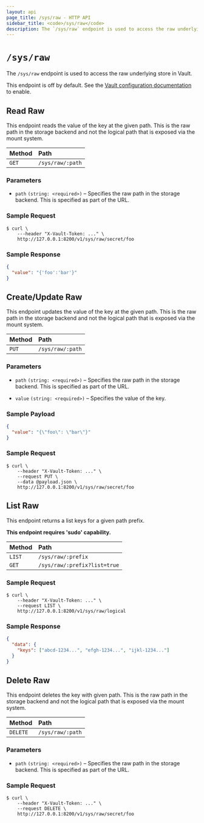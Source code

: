 ```yaml
---
layout: api
page_title: /sys/raw - HTTP API
sidebar_title: <code>/sys/raw</code>
description: The `/sys/raw` endpoint is used to access the raw underlying store in Vault.
---
```


# `/sys/raw`

The `/sys/raw` endpoint is used to access the raw underlying store in Vault.

This endpoint is off by default. See the
[Vault configuration documentation](/docs/configuration) to
enable.

## Read Raw

This endpoint reads the value of the key at the given path. This is the raw path
in the storage backend and not the logical path that is exposed via the mount
system.

| Method | Path             |
| :----- | :--------------- |
| `GET`  | `/sys/raw/:path` |

### Parameters

- `path` `(string: <required>)` – Specifies the raw path in the storage backend.
  This is specified as part of the URL.

### Sample Request

```
$ curl \
    ---header "X-Vault-Token: ..." \
    http://127.0.0.1:8200/v1/sys/raw/secret/foo
```

### Sample Response

```json
{
  "value": "{'foo':'bar'}"
}
```

## Create/Update Raw

This endpoint updates the value of the key at the given path. This is the raw
path in the storage backend and not the logical path that is exposed via the
mount system.

| Method | Path             |
| :----- | :--------------- |
| `PUT`  | `/sys/raw/:path` |

### Parameters

- `path` `(string: <required>)` – Specifies the raw path in the storage backend.
  This is specified as part of the URL.

- `value` `(string: <required>)` – Specifies the value of the key.

### Sample Payload

```json
{
  "value": "{\"foo\": \"bar\"}"
}
```

### Sample Request

```
$ curl \
    --header "X-Vault-Token: ..." \
    --request PUT \
    --data @payload.json \
    http://127.0.0.1:8200/v1/sys/raw/secret/foo
```

## List Raw

This endpoint returns a list keys for a given path prefix.

**This endpoint requires 'sudo' capability.**

| Method | Path                         |
| :----- | :--------------------------- |
| `LIST` | `/sys/raw/:prefix`           |
| `GET`  | `/sys/raw/:prefix?list=true` |

### Sample Request

```
$ curl \
    --header "X-Vault-Token: ..." \
    --request LIST \
    http://127.0.0.1:8200/v1/sys/raw/logical
```

### Sample Response

```json
{
  "data": {
    "keys": ["abcd-1234...", "efgh-1234...", "ijkl-1234..."]
  }
}
```

## Delete Raw

This endpoint deletes the key with given path. This is the raw path in the
storage backend and not the logical path that is exposed via the mount system.

| Method   | Path             |
| :------- | :--------------- |
| `DELETE` | `/sys/raw/:path` |

### Parameters

- `path` `(string: <required>)` – Specifies the raw path in the storage backend.
  This is specified as part of the URL.

### Sample Request

```
$ curl \
    --header "X-Vault-Token: ..." \
    --request DELETE \
    http://127.0.0.1:8200/v1/sys/raw/secret/foo
```
